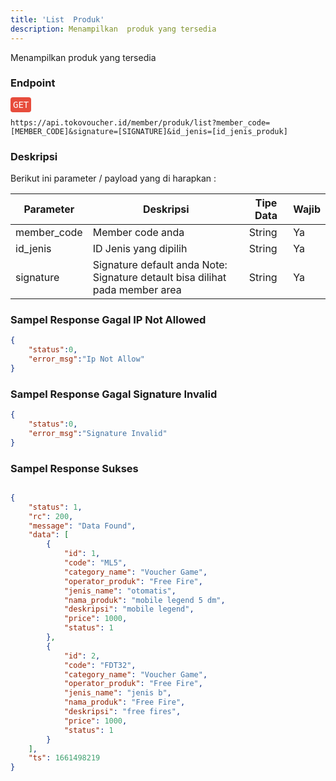 ```yaml
---
title: 'List  Produk'
description: Menampilkan  produk yang tersedia
---
```



Menampilkan produk yang tersedia

### Endpoint
<div style="font-family:monospace;margin-bottom:12px;">
<span style="color:white;background:#e74c3c;border-radius: 4px;padding: 4px;">GET</span>
</div>

```
https://api.tokovoucher.id/member/produk/list?member_code=[MEMBER_CODE]&signature=[SIGNATURE]&id_jenis=[id_jenis_produk]
```

### Deskripsi
Berikut ini parameter / payload yang di harapkan :


| Parameter   | Deskripsi                                                                                                              | Tipe Data | Wajib |
|-------------|------------------------------------------------------------------------------------------------------------------------|-----------|-------|
| member_code | Member code anda                                                                                                       | String    | Ya    |
| id_jenis | ID Jenis yang dipilih                                                                                                    | String    | Ya    |
| signature   | Signature default anda Note: Signature detault bisa dilihat pada member area | String    | Ya    |

### Sampel Response Gagal IP Not Allowed

```json
{
    "status":0,
    "error_msg":"Ip Not Allow"
}
```

### Sampel Response Gagal Signature Invalid

```json
{
    "status":0,
    "error_msg":"Signature Invalid"
}
```

### Sampel Response Sukses
```json

{
    "status": 1,
    "rc": 200,
    "message": "Data Found",
    "data": [
        {
            "id": 1,
            "code": "ML5",
            "category_name": "Voucher Game",
            "operator_produk": "Free Fire",
            "jenis_name": "otomatis",
            "nama_produk": "mobile legend 5 dm",
            "deskripsi": "mobile legend",
            "price": 1000,
            "status": 1
        },
        {
            "id": 2,
            "code": "FDT32",
            "category_name": "Voucher Game",
            "operator_produk": "Free Fire",
            "jenis_name": "jenis b",
            "nama_produk": "Free Fire",
            "deskripsi": "free fires",
            "price": 1000,
            "status": 1
        }
    ],
    "ts": 1661498219
}
```
